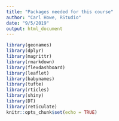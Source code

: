 ```yaml
---
title: "Packages needed for this course"
author: "Carl Howe, RStudio"
date: "9/5/2019"
output: html_document
---
```


```r
library(geonames)
library(dplyr)
library(magrittr)
library(rmarkdown)
library(flexdashboard)
library(leaflet)
library(babynames)
library(tufte)
library(rticles)
library(shiny)
library(DT)
library(reticulate)
knitr::opts_chunk$set(echo = TRUE)
```
